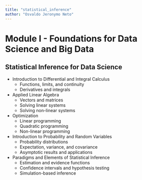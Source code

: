 ```yaml
---
title: "statistical_inference"
author: "Osvaldo Jeronymo Neto"
---
```


# Module I - Foundations for Data Science and Big Data

## Statistical Inference for Data Science
- Introduction to Differential and Integral Calculus
  - Functions, limits, and continuity
  - Derivatives and integrals
- Applied Linear Algebra
  - Vectors and matrices
  - Solving linear systems
  - Solving non-linear systems
- Optimization
  - Linear programming
  - Quadratic programming
  - Non-linear programming
- Introduction to Probability and Random Variables
  - Probability distributions
  - Expectation, variance, and covariance
  - Asymptotic results and applications
- Paradigms and Elements of Statistical Inference
  - Estimation and evidence functions
  - Confidence intervals and hypothesis testing
  - Simulation-based inference
